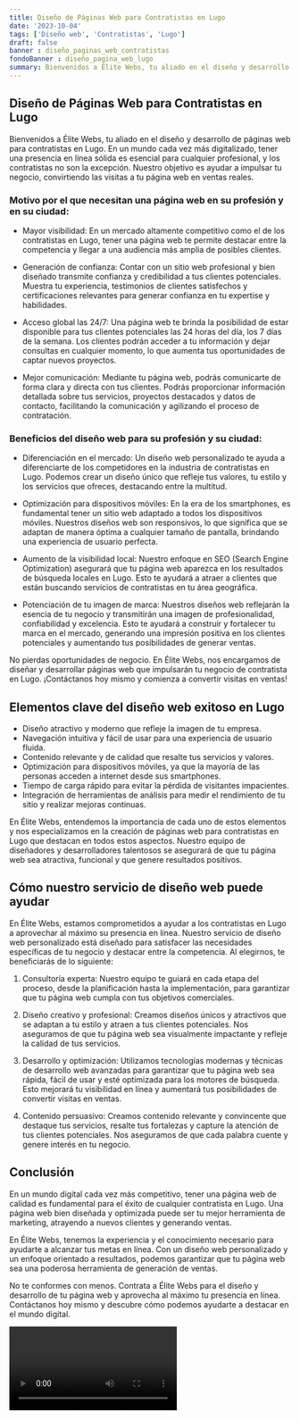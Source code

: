 ```yaml
---
title: Diseño de Páginas Web para Contratistas en Lugo
date: '2023-10-04'
tags: ['Diseño web', 'Contratistas', 'Lugo']
draft: false
banner : diseño_paginas_web_contratistas
fondoBanner : diseño_pagina_web_lugo
summary: Bienvenidos a Élite Webs, tu aliado en el diseño y desarrollo de páginas web para contratistas en Lugo. En un mundo cada vez más digitalizado, tener una presencia en línea sólida es esencial para cualquier profesional, y los contratistas no son la excepción. Nuestro objetivo es ayudar a impulsar tu negocio, convirtiendo las visitas a tu página web en ventas reales.
---
```


## Diseño de Páginas Web para Contratistas en Lugo

Bienvenidos a Élite Webs, tu aliado en el diseño y desarrollo de páginas web para contratistas en Lugo. En un mundo cada vez más digitalizado, tener una presencia en línea sólida es esencial para cualquier profesional, y los contratistas no son la excepción. Nuestro objetivo es ayudar a impulsar tu negocio, convirtiendo las visitas a tu página web en ventas reales.

### Motivo por el que necesitan una página web en su profesión y en su ciudad:

- Mayor visibilidad: En un mercado altamente competitivo como el de los contratistas en Lugo, tener una página web te permite destacar entre la competencia y llegar a una audiencia más amplia de posibles clientes.

- Generación de confianza: Contar con un sitio web profesional y bien diseñado transmite confianza y credibilidad a tus clientes potenciales. Muestra tu experiencia, testimonios de clientes satisfechos y certificaciones relevantes para generar confianza en tu expertise y habilidades.

- Acceso global las 24/7: Una página web te brinda la posibilidad de estar disponible para tus clientes potenciales las 24 horas del día, los 7 días de la semana. Los clientes podrán acceder a tu información y dejar consultas en cualquier momento, lo que aumenta tus oportunidades de captar nuevos proyectos.

- Mejor comunicación: Mediante tu página web, podrás comunicarte de forma clara y directa con tus clientes. Podrás proporcionar información detallada sobre tus servicios, proyectos destacados y datos de contacto, facilitando la comunicación y agilizando el proceso de contratación.

### Beneficios del diseño web para su profesión y su ciudad:

- Diferenciación en el mercado: Un diseño web personalizado te ayuda a diferenciarte de los competidores en la industria de contratistas en Lugo. Podemos crear un diseño único que refleje tus valores, tu estilo y los servicios que ofreces, destacando entre la multitud.

- Optimización para dispositivos móviles: En la era de los smartphones, es fundamental tener un sitio web adaptado a todos los dispositivos móviles. Nuestros diseños web son responsivos, lo que significa que se adaptan de manera óptima a cualquier tamaño de pantalla, brindando una experiencia de usuario perfecta.

- Aumento de la visibilidad local: Nuestro enfoque en SEO (Search Engine Optimization) asegurará que tu página web aparezca en los resultados de búsqueda locales en Lugo. Esto te ayudará a atraer a clientes que están buscando servicios de contratistas en tu área geográfica.

- Potenciación de tu imagen de marca: Nuestros diseños web reflejarán la esencia de tu negocio y transmitirán una imagen de profesionalidad, confiabilidad y excelencia. Esto te ayudará a construir y fortalecer tu marca en el mercado, generando una impresión positiva en los clientes potenciales y aumentando tus posibilidades de generar ventas.

No pierdas oportunidades de negocio. En Élite Webs, nos encargamos de diseñar y desarrollar páginas web que impulsarán tu negocio de contratista en Lugo. ¡Contáctanos hoy mismo y comienza a convertir visitas en ventas!

<GifSeo />

<Cta />

## Elementos clave del diseño web exitoso en Lugo

- Diseño atractivo y moderno que refleje la imagen de tu empresa.
- Navegación intuitiva y fácil de usar para una experiencia de usuario fluida.
- Contenido relevante y de calidad que resalte tus servicios y valores.
- Optimización para dispositivos móviles, ya que la mayoría de las personas acceden a internet desde sus smartphones.
- Tiempo de carga rápido para evitar la pérdida de visitantes impacientes.
- Integración de herramientas de análisis para medir el rendimiento de tu sitio y realizar mejoras continuas.

En Élite Webs, entendemos la importancia de cada uno de estos elementos y nos especializamos en la creación de páginas web para contratistas en Lugo que destacan en todos estos aspectos. Nuestro equipo de diseñadores y desarrolladores talentosos se asegurará de que tu página web sea atractiva, funcional y que genere resultados positivos.

## Cómo nuestro servicio de diseño web puede ayudar

En Élite Webs, estamos comprometidos a ayudar a los contratistas en Lugo a aprovechar al máximo su presencia en línea. Nuestro servicio de diseño web personalizado está diseñado para satisfacer las necesidades específicas de tu negocio y destacar entre la competencia. Al elegirnos, te beneficiarás de lo siguiente:

1. Consultoría experta: Nuestro equipo te guiará en cada etapa del proceso, desde la planificación hasta la implementación, para garantizar que tu página web cumpla con tus objetivos comerciales.

2. Diseño creativo y profesional: Creamos diseños únicos y atractivos que se adaptan a tu estilo y atraen a tus clientes potenciales. Nos aseguramos de que tu página web sea visualmente impactante y refleje la calidad de tus servicios.

3. Desarrollo y optimización: Utilizamos tecnologías modernas y técnicas de desarrollo web avanzadas para garantizar que tu página web sea rápida, fácil de usar y esté optimizada para los motores de búsqueda. Esto mejorará tu visibilidad en línea y aumentará tus posibilidades de convertir visitas en ventas.

4. Contenido persuasivo: Creamos contenido relevante y convincente que destaque tus servicios, resalte tus fortalezas y capture la atención de tus clientes potenciales. Nos aseguramos de que cada palabra cuente y genere interés en tu negocio.

## Conclusión

En un mundo digital cada vez más competitivo, tener una página web de calidad es fundamental para el éxito de cualquier contratista en Lugo. Una página web bien diseñada y optimizada puede ser tu mejor herramienta de marketing, atrayendo a nuevos clientes y generando ventas.

En Élite Webs, tenemos la experiencia y el conocimiento necesario para ayudarte a alcanzar tus metas en línea. Con un diseño web personalizado y un enfoque orientado a resultados, podemos garantizar que tu página web sea una poderosa herramienta de generación de ventas.

No te conformes con menos. Contrata a Élite Webs para el diseño y desarrollo de tu página web y aprovecha al máximo tu presencia en línea. Contáctanos hoy mismo y descubre cómo podemos ayudarte a destacar en el mundo digital.

<Video />

<CtaBot job='Contratistas' city='Lugo'/>

<Gmaps query='Lugo+españa+maps' />
